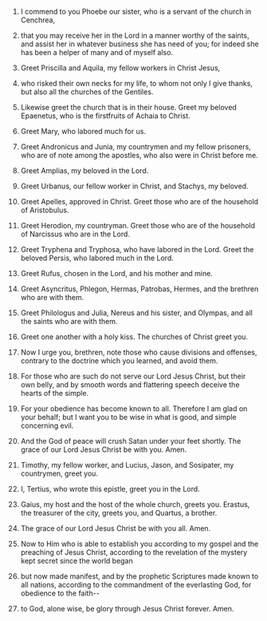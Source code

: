 
1. I commend to you Phoebe our sister, who is a servant of the church in Cenchrea,

2. that you may receive her in the Lord in a manner worthy of the saints, and assist her in whatever business she has need of you; for indeed she has been a helper of many and of myself also.

3. Greet Priscilla and Aquila, my fellow workers in Christ Jesus,

4. who risked their own necks for my life, to whom not only I give thanks, but also all the churches of the Gentiles.

5. Likewise greet the church that is in their house. Greet my beloved Epaenetus, who is the firstfruits of Achaia to Christ.

6. Greet Mary, who labored much for us.

7. Greet Andronicus and Junia, my countrymen and my fellow prisoners, who are of note among the apostles, who also were in Christ before me.

8. Greet Amplias, my beloved in the Lord.

9. Greet Urbanus, our fellow worker in Christ, and Stachys, my beloved.

10. Greet Apelles, approved in Christ. Greet those who are of the household of Aristobulus.

11. Greet Herodion, my countryman. Greet those who are of the household of Narcissus who are in the Lord.

12. Greet Tryphena and Tryphosa, who have labored in the Lord. Greet the beloved Persis, who labored much in the Lord.

13. Greet Rufus, chosen in the Lord, and his mother and mine.

14. Greet Asyncritus, Phlegon, Hermas, Patrobas, Hermes, and the brethren who are with them.

15. Greet Philologus and Julia, Nereus and his sister, and Olympas, and all the saints who are with them.

16. Greet one another with a holy kiss. The churches of Christ greet you.

17. Now I urge you, brethren, note those who cause divisions and offenses, contrary to the doctrine which you learned, and avoid them.

18. For those who are such do not serve our Lord Jesus Christ, but their own belly, and by smooth words and flattering speech deceive the hearts of the simple.

19. For your obedience has become known to all. Therefore I am glad on your behalf; but I want you to be wise in what is good, and simple concerning evil.

20. And the God of peace will crush Satan under your feet shortly. The grace of our Lord Jesus Christ be with you. Amen.

21. Timothy, my fellow worker, and Lucius, Jason, and Sosipater, my countrymen, greet you.

22. I, Tertius, who wrote this epistle, greet you in the Lord.

23. Gaius, my host and the host of the whole church, greets you. Erastus, the treasurer of the city, greets you, and Quartus, a brother.

24. The grace of our Lord Jesus Christ be with you all. Amen.

25. Now to Him who is able to establish you according to my gospel and the preaching of Jesus Christ, according to the revelation of the mystery kept secret since the world began

26. but now made manifest, and by the prophetic Scriptures made known to all nations, according to the commandment of the everlasting God, for obedience to the faith--

27. to God, alone wise, be glory through Jesus Christ forever. Amen.


